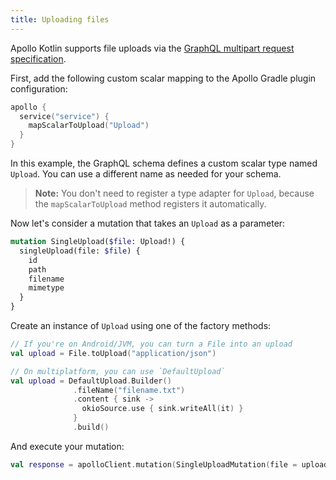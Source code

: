 ```yaml
---
title: Uploading files
---
```


Apollo Kotlin supports file uploads via the [GraphQL multipart request specification](https://github.com/jaydenseric/graphql-multipart-request-spec).

First, add the following custom scalar mapping to the Apollo Gradle plugin configuration:

```kotlin title="build.gradle[.kts]"
apollo {
  service("service") {
    mapScalarToUpload("Upload")
  }
}
```

In this example, the GraphQL schema defines a custom scalar type named `Upload`. You can use a different name as needed for your schema.

> **Note:** You don't need to register a type adapter for `Upload`, because the `mapScalarToUpload` method registers it automatically.

Now let's consider a mutation that takes an `Upload` as a parameter:

```graphql
mutation SingleUpload($file: Upload!) {
  singleUpload(file: $file) {
    id
    path
    filename
    mimetype
  }
}
```

Create an instance of `Upload` using one of the factory methods:

```kotlin
// If you're on Android/JVM, you can turn a File into an upload
val upload = File.toUpload("application/json")

// On multiplatform, you can use `DefaultUpload`
val upload = DefaultUpload.Builder()
              .fileName("filename.txt")
              .content { sink ->
                okioSource.use { sink.writeAll(it) }
              }
              .build()
```

And execute your mutation:

```kotlin
val response = apolloClient.mutation(SingleUploadMutation(file = upload)).execute()
```
